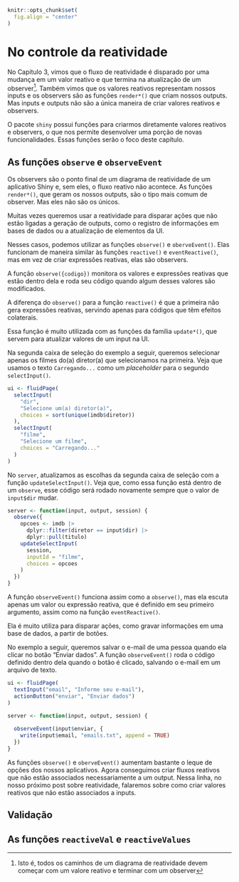 ```r
knitr::opts_chunk$set(
  fig.align = "center"
)
```

# No controle da reatividade

No Capítulo 3, vimos que o fluxo de reatividade é disparado por uma mudança em um valor reativo e que termina na atualização de um observer^[Isto é, todos os caminhos de um diagrama de reatividade devem começar com um valore reativo e terminar com um observer]. Também vimos que os valores reativos representam nossos inputs e os observers são as funções `render*()` que criam nossos outputs. Mas inputs e outputs não são a única maneira de criar valores reativos e observers. 

O pacote `shiny` possui funções para criarmos diretamente valores reativos e observers, o que nos permite desenvolver uma porção de novas funcionalidades. Essas funções serão o foco deste capítulo.


## As funções `observe` e `observeEvent`

Os observers são o ponto final de um diagrama de reatividade de um aplicativo Shiny e, sem eles, o fluxo reativo não acontece. As funções `render*()`, que geram os nossos outputs, são o tipo mais comum de observer. Mas eles não são os únicos.

Muitas vezes queremos usar a reatividade para disparar ações que não estão ligadas a geração de outputs, como o registro de informações em bases de dados ou a atualização de elementos da UI.

Nesses casos, podemos utilizar as funções `observe()` e `oberveEvent()`. Elas funcionam de maneira similar às funções `reactive()` e `eventReactive()`, mas em vez de criar expressões reativas, elas são observers.

A função `observe({codigo})` monitora os valores e expressões reativas que estão dentro dela e roda seu código quando algum desses valores são modificados.

A diferença do `observe()` para a função `reactive()` é que a primeira não gera expressões reativas, servindo apenas para códigos que têm efeitos colaterais.

Essa função é muito utilizada com as funções da família `update*()`, que servem para atualizar valores de um input na UI.

Na segunda caixa de seleção do exemplo a seguir, queremos selecionar apenas os filmes do(a) diretor(a) que selecionamos na primeira. Veja que usamos o texto `Carregando...` como um *placeholder* para o segundo `selectInput()`.

```r
ui <- fluidPage(
  selectInput(
    "dir",
    "Selecione um(a) diretor(a)",
    choices = sort(unique(imdb$diretor))
  ),
  selectInput(
    "filme",
    "Selecione um filme",
    choices = "Carregando..."
  )
)
```

No `server`, atualizamos as escolhas da segunda caixa de seleção com a função `updateSelectInput()`. Veja que, como essa função está dentro de um `observe`, esse código será rodado novamente sempre que o valor de `input$dir` mudar.

```r
server <- function(input, output, session) {
  observe({
    opcoes <- imdb |> 
      dplyr::filter(diretor == input$dir) |> 
      dplyr::pull(titulo)
    updateSelectInput(
      session,
      inputId = "filme",
      choices = opcoes
    )
  })
}
```

A função `observeEvent()` funciona assim como a `observe()`, mas ela escuta apenas um valor ou expressão reativa, que é definido em seu primeiro argumento, assim como na função `eventReactive()`.

Ela é muito utiliza para disparar ações, como gravar informações em uma base de dados, a partir de botões.

No exemplo a seguir, queremos salvar o e-mail de uma pessoa quando ela clicar no botão "Enviar dados". A função `observeEvent()` roda o código definido dentro dela quando o botão é clicado, salvando o e-mail em um arquivo de texto.

```r
ui <- fluidPage(
  textInput("email", "Informe seu e-mail"),
  actionButton("enviar", "Enviar dados")
)

server <- function(input, output, session) {
  
  observeEvent(input$enviar, {
    write(input$email, "emails.txt", append = TRUE)
  })
}
```

As funções `observe()` e `oberveEvent()` aumentam bastante o leque de opções dos nossos aplicativos. Agora conseguimos criar fluxos reativos que não estão associados necessariamente a um output. Nessa linha, no nosso próximo post sobre reatividade, falaremos sobre como criar valores reativos que não estão associados a inputs.

## Validação

## As funções `reactiveVal` e `reactiveValues`



